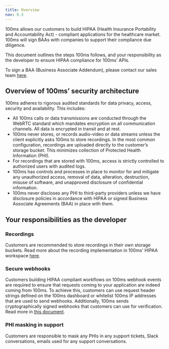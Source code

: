 ```yaml
---
title: Overview
nav: 9.3
---
```

100ms allows our customers to build HIPAA (Health Insurance Portability and Accountability Act) - compliant applications for the healthcare market. 100ms will sign BAAs with companies to support their compliance due diligence.

This document outlines the steps 100ms follows, and your responsibility as the developer to ensure HIPAA compliance for 100ms’ APIs.

To sign a BAA (Business Associate Addendum), please contact our sales team [here](https://100ms.live/contact).

## Overview of 100ms’ security architecture

100ms adheres to rigorous audited standards for data privacy, access, security and availability. This includes:

- All 100ms calls or data transmissions are conducted through the WebRTC standard which mandates encryption on all communication channels. All data is encrypted in transit and at rest.
- 100ms never stores, or records audio-video or data streams unless the client explicitly asks 100ms to store recordings. In the most common configuration, recordings are uploaded directly to the customer’s storage bucket. This minimizes collection of Protected Health Information (PHI).
- For recordings that are stored with 100ms, access is strictly controlled to authorized users with audited logs.
- 100ms has controls and processes in place to monitor for and mitigate any unauthorized access, removal of data, alteration, destruction, misuse of software, and unapproved disclosure of confidential information.
- 100ms never discloses any PHI to third-party providers unless we have disclosure policies in accordance with HIPAA or signed Business Associate Agreements (BAA) in place with them.

## Your responsibilities as the developer

### Recordings

Customers are recommended to store recordings in their own storage buckets. Read more about the recording implementation in 100ms' HIPAA workspace [here](/get-started/v2/get-started/security-and-privacy/HIPAA%20compliance/HIPAA-workspace#recordings).

### Secure webhooks

Customers building HIPAA compliant workflows on 100ms webhook events are required to ensure that requests coming to your application are indeed coming from 100ms. To achieve this, customers can use request header strings defined on the 100ms dashboard or whitelist 100ms IP addresses that are used to send webhooks. Additionally, 100ms sends cryptographically signed webhooks that customers can use for verification. Read more in [this document](/get-started/v2/get-started/security-and-privacy/HIPAA%20compliance/HIPAA-workspace#secure-webhooks).

### PHI masking in support

Customers are responsible to mask any PHIs in any support tickets, Slack conversations, emails used for any support conversations.